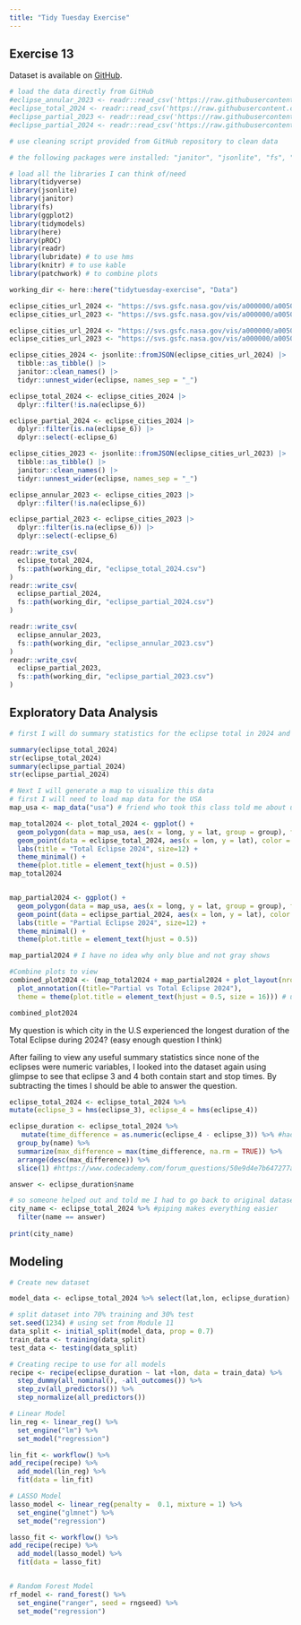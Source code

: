 ```yaml
---
title: "Tidy Tuesday Exercise"
---
```

## Exercise 13
Dataset is available on [GitHub](https://github.com/rfordatascience/tidytuesday/tree/6f3c0fdf804a1b5f4047705be60668e5c8312806/data/2024/2024-04-09).
```r
# load the data directly from GitHub
#eclipse_annular_2023 <- readr::read_csv('https://raw.githubusercontent.com/rfordatascience/tidytuesday/master/data/2024/2024-04-09/eclipse_annular_2023.csv')
#eclipse_total_2024 <- readr::read_csv('https://raw.githubusercontent.com/rfordatascience/tidytuesday/master/data/2024/2024-04-09/eclipse_total_2024.csv')
#eclipse_partial_2023 <- readr::read_csv('https://raw.githubusercontent.com/rfordatascience/tidytuesday/master/data/2024/2024-04-09/eclipse_partial_2023.csv')
#eclipse_partial_2024 <- readr::read_csv('https://raw.githubusercontent.com/rfordatascience/tidytuesday/master/data/2024/2024-04-09/eclipse_partial_2024.csv')

```

```r
# use cleaning script provided from GitHub repository to clean data 

# the following packages were installed: "janitor", "jsonlite", "fs", "class"

```

```r
# load all the libraries I can think of/need
library(tidyverse)
library(jsonlite)
library(janitor)
library(fs)
library(ggplot2)
library(tidymodels)
library(here)
library(pROC)
library(readr)
library(lubridate) # to use hms
library(knitr) # to use kable
library(patchwork) # to combine plots

working_dir <- here::here("tidytuesday-exercise", "Data")

eclipse_cities_url_2024 <- "https://svs.gsfc.nasa.gov/vis/a000000/a005000/a005073/cities-eclipse-2024.json"
eclipse_cities_url_2023 <- "https://svs.gsfc.nasa.gov/vis/a000000/a005000/a005073/cities-eclipse-2023.json"

eclipse_cities_url_2024 <- "https://svs.gsfc.nasa.gov/vis/a000000/a005000/a005073/cities-eclipse-2024.json"
eclipse_cities_url_2023 <- "https://svs.gsfc.nasa.gov/vis/a000000/a005000/a005073/cities-eclipse-2023.json"

eclipse_cities_2024 <- jsonlite::fromJSON(eclipse_cities_url_2024) |> 
  tibble::as_tibble() |> 
  janitor::clean_names() |> 
  tidyr::unnest_wider(eclipse, names_sep = "_")

eclipse_total_2024 <- eclipse_cities_2024 |> 
  dplyr::filter(!is.na(eclipse_6))

eclipse_partial_2024 <- eclipse_cities_2024 |> 
  dplyr::filter(is.na(eclipse_6)) |> 
  dplyr::select(-eclipse_6)

eclipse_cities_2023 <- jsonlite::fromJSON(eclipse_cities_url_2023) |> 
  tibble::as_tibble() |> 
  janitor::clean_names() |> 
  tidyr::unnest_wider(eclipse, names_sep = "_")

eclipse_annular_2023 <- eclipse_cities_2023 |> 
  dplyr::filter(!is.na(eclipse_6))

eclipse_partial_2023 <- eclipse_cities_2023 |> 
  dplyr::filter(is.na(eclipse_6)) |> 
  dplyr::select(-eclipse_6)

readr::write_csv(
  eclipse_total_2024,
  fs::path(working_dir, "eclipse_total_2024.csv")
)
readr::write_csv(
  eclipse_partial_2024,
  fs::path(working_dir, "eclipse_partial_2024.csv")
)

readr::write_csv(
  eclipse_annular_2023,
  fs::path(working_dir, "eclipse_annular_2023.csv")
)
readr::write_csv(
  eclipse_partial_2023,
  fs::path(working_dir, "eclipse_partial_2023.csv")
)
```

## Exploratory Data Analysis
```r
# first I will do summary statistics for the eclipse total in 2024 and the partial eclipse 2024

summary(eclipse_total_2024)
str(eclipse_total_2024)
summary(eclipse_partial_2024)
str(eclipse_partial_2024)

# Next I will generate a map to visualize this data
# first I will need to load map data for the USA
map_usa <- map_data("usa") # friend who took this class told me about using map_data to make life easier

map_total2024 <- plot_total_2024 <- ggplot() +
  geom_polygon(data = map_usa, aes(x = long, y = lat, group = group), fill = "gray80", color = "gray60") +
  geom_point(data = eclipse_total_2024, aes(x = lon, y = lat), color = "blue") +
  labs(title = "Total Eclipse 2024", size=12) +
  theme_minimal() +
  theme(plot.title = element_text(hjust = 0.5))
map_total2024


map_partial2024 <- ggplot() +
  geom_polygon(data = map_usa, aes(x = long, y = lat, group = group), fill = "gray80", color = "gray60") +
  geom_point(data = eclipse_partial_2024, aes(x = lon, y = lat), color = "blue") +
  labs(title = "Partial Eclipse 2024", size=12) +
  theme_minimal() +
  theme(plot.title = element_text(hjust = 0.5))

map_partial2024 # I have no idea why only blue and not gray shows

#Combine plots to view 
combined_plot2024 <- (map_total2024 + map_partial2024 + plot_layout(nrow = 2, byrow = TRUE)) +
  plot_annotation((title="Partial vs Total Eclipse 2024"),
  theme = theme(plot.title = element_text(hjust = 0.5, size = 16))) # used ChatGPT for this part

combined_plot2024 
```


My question is which city in the U.S experienced the longest duration of the Total Eclipse during 2024? (easy enough question I think)


After failing to view any useful summary statistics since none of the eclipses were numeric variables, I looked into the dataset again using glimpse to see that eclipse 3 and 4 both contain start and stop times. By subtracting the times I should be able to answer the question. 

```r
eclipse_total_2024 <- eclipse_total_2024 %>%
mutate(eclipse_3 = hms(eclipse_3), eclipse_4 = hms(eclipse_4))

eclipse_duration <- eclipse_total_2024 %>%
   mutate(time_difference = as.numeric(eclipse_4 - eclipse_3)) %>% #had to convert to numeric for modeling
  group_by(name) %>%
  summarize(max_difference = max(time_difference, na.rm = TRUE)) %>%
  arrange(desc(max_difference)) %>%
  slice(1) #https://www.codecademy.com/forum_questions/50e9d4e7b647277a5a00bdc7#:~:text=The%20slice()%20method%20extract,position%201%2C%20and%20so%20on.

answer <- eclipse_duration$name

# so someone helped out and told me I had to go back to original dataset and use filter to find name of city...still new to coding
city_name <- eclipse_total_2024 %>% #piping makes everything easier
  filter(name == answer)
  
print(city_name)
```

## Modeling

```r
# Create new dataset

model_data <- eclipse_total_2024 %>% select(lat,lon, eclipse_duration)

# split dataset into 70% training and 30% test
set.seed(1234) # using set from Module 11
data_split <- initial_split(model_data, prop = 0.7)
train_data <- training(data_split)
test_data <- testing(data_split)

# Creating recipe to use for all models
recipe <- recipe(eclipse_duration ~ lat +lon, data = train_data) %>% 
  step_dummy(all_nominal(), -all_outcomes()) %>%
  step_zv(all_predictors()) %>%
  step_normalize(all_predictors())

# Linear Model
lin_reg <- linear_reg() %>% 
  set_engine("lm") %>%
  set_model("regression")

lin_fit <- workflow() %>%
add_recipe(recipe) %>% 
  add_model(lin_reg) %>%
  fit(data = lin_fit)

# LASSO Model
lasso_model <- linear_reg(penalty =  0.1, mixture = 1) %>% 
  set_engine("glmnet") %>%
  set_mode("regression")

lasso_fit <- workflow() %>%
add_recipe(recipe) %>% 
  add_model(lasso_model) %>%
  fit(data = lasso_fit)


# Random Forest Model
rf_model <- rand_forest() %>%
  set_engine("ranger", seed = rngseed) %>%
  set_mode("regression")
  
 

```